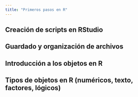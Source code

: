 ```yaml
---
title: "Primeros pasos en R"
---
```


## Creación de scripts en RStudio

## Guardado y organización de archivos

## Introducción a los objetos en R

## Tipos de objetos en R (numéricos, texto, factores, lógicos)
